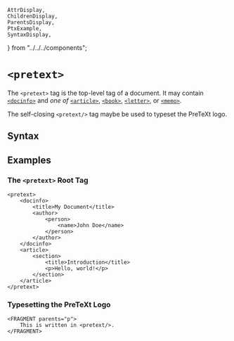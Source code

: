     AttrDisplay,
    ChildrenDisplay,
    ParentsDisplay,
    PtxExample,
    SyntaxDisplay,
} from "../../../components";

# `<pretext>`

The `<pretext>` tag is the top-level tag of a document. It may contain [`<docinfo>`](docinfo) and _one of_
[`<article>`](article), [`<book>`](book), [`<letter>`](letter), or [`<memo>`](memo).

The self-closing `<pretext/>` tag maybe be used to typeset the PreTeXt logo.

## Syntax

<SyntaxDisplay name="pretext" defaultVariant="PretextRoot" />

## Examples

### The `<pretext>` Root Tag

```ptx
<pretext>
    <docinfo>
        <title>My Document</title>
        <author>
            <person>
                <name>John Doe</name>
            </person>
        </author>
    </docinfo>
    <article>
        <section>
            <title>Introduction</title>
            <p>Hello, world!</p>
        </section>
    </article>
</pretext>
```

### Typesetting the PreTeXt Logo

```ptx-example
<FRAGMENT parents="p">
    This is written in <pretext/>.
</FRAGMENT>
```
